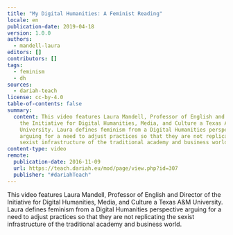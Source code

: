 ```yaml
---
title: "My Digital Humanities: A Feminist Reading"
locale: en
publication-date: 2019-04-18
version: 1.0.0
authors:
  - mandell-laura
editors: []
contributors: []
tags:
  - feminism
  - dh
sources:
  - dariah-teach
license: cc-by-4.0
table-of-contents: false
summary:
  content: This video features Laura Mandell, Professor of English and Director of
    the Initiative for Digital Humanities, Media, and Culture a Texas A&M
    University. Laura defines feminism from a Digital Humanities perspective
    arguing for a need to adjust practices so that they are not replicating the
    sexist infrastructure of the traditional academy and business world.
content-type: video
remote:
  publication-date: 2016-11-09
  url: https://teach.dariah.eu/mod/page/view.php?id=307
  publisher: "#dariahTeach"
---
```

This video features Laura Mandell, Professor of English and Director of the Initiative for Digital Humanities, Media, and Culture a Texas A\&M University. Laura defines feminism from a Digital Humanities perspective arguing for a need to adjust practices so that they are not replicating the sexist infrastructure of the traditional academy and business world.

<VideoCard provider="youtube" id="n-Bt8HCcaUM" title="Laura Mandell on Feminism and Digital Humanities" image="/assets/content/assets/en/resources/external/my-digital-humanities-a-feminist-reading/laura-mandell-jpg" />
